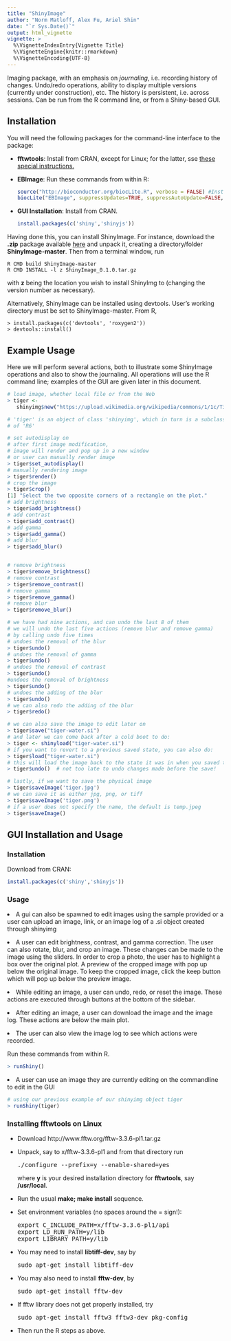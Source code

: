 ```yaml
---
title: "ShinyImage"
author: "Norm Matloff, Alex Fu, Ariel Shin"
date: "`r Sys.Date()`"
output: html_vignette
vignette: >
  %\VignetteIndexEntry{Vignette Title}
  %\VignetteEngine{knitr::rmarkdown}
  %\VignetteEncoding{UTF-8}
---
```


Imaging package, with an emphasis on *journaling*, i.e.  recording
history of changes.  Undo/redo operations, ability to display multiple
versions (currently under construction), etc.  The history is
persistent, i.e. across sessions.  Can be run from the R command line,
or from a Shiny-based GUI.

## Installation

You will need the following packages for the command-line interface to the
package:

<UL>

<li> 
<b>fftwtools</b>:  Install from CRAN, except for Linux; for the latter,
  sse 
<a href="#Linux">these special instructions.</a> 
</li> </p> 

<li>
<b>EBImage</b>:  Run these commands from within R:
</p>

```R
source("http://bioconductor.org/biocLite.R", verbose = FALSE) #Install package
biocLite("EBImage", suppressUpdates=TRUE, suppressAutoUpdate=FALSE, ask = FALSE)
```
</li> </p> 

<li>
<b>GUI Installation</b>: Install from CRAN. 

```R
install.packages(c('shiny','shinyjs'))
```
</li> </p> 

</UL>

Having done this, you can install ShinyImage.  For instance, download
the **.zip** package available [here](//github.com/matloff/ShinyImag) and
unpack it, creating a directory/folder **ShinyImage-master**.  Then from a
terminal window, run 

```
R CMD build ShinyImage-master
R CMD INSTALL -l z ShinyImage_0.1.0.tar.gz
```

with __z__ being the location you wish to install ShinyImg to
(changing the version number as necessary).

Alternatively, ShinyImage can be installed using devtools. User's working directory must be set to ShinyImage-master. From R, 
```
> install.packages(c('devtools', 'roxygen2'))
> devtools::install()
```

## Example Usage

Here we will perform several actions, both to illustrate some ShinyImage
operations and also to show the journaling.  All operations will use the
R command line; examples of the GUI are given later in this document.

```R
# load image, whether local file or from the Web
> tiger <- 
   shinyimg$new("https://upload.wikimedia.org/wikipedia/commons/1/1c/Tigerwater_edit2.jpg")

# 'tiger' is an object of class 'shinyimg', which in turn is a subclass
# of 'R6'

# set autodisplay on 
# after first image modification, 
# image will render and pop up in a new window
# or user can manually render image
> tiger$set_autodisplay()
# manually rendering image
> tiger$render()
# crop the image
> tiger$crop()
[1] "Select the two opposite corners of a rectangle on the plot."
# add brightness
> tiger$add_brightness()
# add contrast
> tiger$add_contrast()
# add gamma
> tiger$add_gamma()
# add blur
> tiger$add_blur()


# remove brightness
> tiger$remove_brightness()
# remove contrast
> tiger$remove_contrast()
# remove gamma
> tiger$remove_gamma()
# remove blur
> tiger$remove_blur()

# we have had nine actions, and can undo the last 8 of them
# we will undo the last five actions (remove blur and remove gamma)
# by calling undo five times
# undoes the removal of the blur
> tiger$undo()
# undoes the removal of gamma 
> tiger$undo()
# undoes the removal of contrast
> tiger$undo()
#undoes the removal of brightness
> tiger$undo()
# undoes the adding of the blur 
> tiger$undo()
# we can also redo the adding of the blur
> tiger$redo()

# we can also save the image to edit later on
> tiger$save("tiger-water.si")
# and later we can come back after a cold boot to do:
> tiger <- shinyload("tiger-water.si")
# if you want to revert to a previous saved state, you can also do:
> tiger$load("tiger-water.si")
# this will load the image back to the state it was in when you saved the image.
> tiger$undo()  # not too late to undo changes made before the save!

# lastly, if we want to save the physical image
> tiger$saveImage('tiger.jpg')
# we can save it as either jpg, png, or tiff
> tiger$saveImage('tiger.png')
# if a user does not specify the name, the default is temp.jpeg
> tiger$saveImage()
```

## GUI Installation and Usage

### Installation

Download from CRAN:

```R
install.packages(c('shiny','shinyjs'))
```

### Usage
<li> A gui can also be spawned to edit images using the sample provided or a user can upload an image, link, or an image log of a .si object created through shinyimg
</p>

<li> A user can edit brightness, contrast, and gamma correction. The user can also rotate, blur, and crop an image. These changes can be made to the image using the sliders. In order to crop a photo, the user has to highlight a box over the original plot. A preview of the cropped image with pop up below the original image. To keep the cropped image, click the keep button which will pop up below the preview image.  
</p>

<li> While editing an image, a user can undo, redo, or reset the image. These actions are executed through buttons at the bottom of the sidebar. 
</p>

<li> After editing an image, a user can download the image and the image log. These actions are below the main plot. 
</p>

<li> The user can also view the image log to see which actions were recorded. 
</p>

Run these commands from within R. 

```R
> runShiny()
```

<li> A user can use an image they are currently editing on the commandline to edit in the GUI
</p>

```R
# using our previous example of our shinyimg object tiger
> runShiny(tiger)
```

<h3>
<a name="Linux">Installing fftwtools on Linux </a> 
</h3>

<UL>

<li> Download http://www.fftw.org/fftw-3.3.6-pl1.tar.gz
</li> </p> 

<li> Unpack, say to x/fftw-3.3.6-pl1 and from that directory run
</p>

<pre>
./configure --prefix=y --enable-shared=yes 
</pre>

<p>
where <b>y</b> is your desired installation directory for <b>fftwtools</b>,
say <b>/usr/local</b>.
</li> </p>

<li> Run the usual <b>make; make install</b> sequence.
</li> </p>

<li> Set environment variables (no spaces around the = sign!):
</p>

<pre>
export C_INCLUDE_PATH=x/fftw-3.3.6-pl1/api 
export LD_RUN_PATH=y/lib 
export LIBRARY_PATH=y/lib 
</pre>
</li> </p>

<li> You may need to install <b>libtiff-dev</b>, say by 
</p>

<pre>
sudo apt-get install libtiff-dev
</pre>
</li> </p> 

<li> You may also need to install <b>fftw-dev</b>, by 
</p>

<pre>
sudo apt-get install fftw-dev
</pre>
</li> </p> 

<li> If fftw library does not get properly installed, try
</p>

<pre>
sudo apt-get install fftw3 fftw3-dev pkg-config
</pre>
</li> </p> 



<li> Then run the R steps as above.
</li> </p>

</UL>
